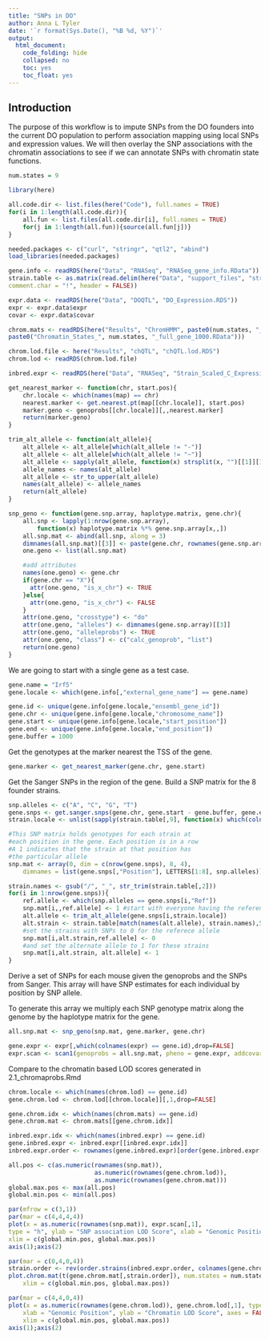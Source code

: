 ```yaml
---
title: "SNPs in DO"
author: Anna L Tyler
date: '`r format(Sys.Date(), "%B %d, %Y")`'
output: 
  html_document:
    code_folding: hide
    collapsed: no
    toc: yes
    toc_float: yes
---
```



## Introduction

The purpose of this workflow is to impute SNPs from the DO founders
into the current DO population to perform association mapping using
local SNPs and expression values. We will then overlay the SNP 
associations with the chromatin associations to see if we can annotate
SNPs with chromatin state functions.

```r
num.states = 9
```

```r
library(here)
```


```r
all.code.dir <- list.files(here("Code"), full.names = TRUE)
for(i in 1:length(all.code.dir)){
	all.fun <- list.files(all.code.dir[i], full.names = TRUE)
	for(j in 1:length(all.fun)){source(all.fun[j])}
}
```

```r
needed.packages <- c("curl", "stringr", "qtl2", "abind")
load_libraries(needed.packages)
```

```r
gene.info <- readRDS(here("Data", "RNASeq", "RNASeq_gene_info.RData"))
strain.table <- as.matrix(read.delim(here("Data", "support_files", "strain.color.table.txt"),
comment.char = "!", header = FALSE))

expr.data <- readRDS(here("Data", "DOQTL", "DO_Expression.RDS")) 
expr <- expr.data$expr
covar <- expr.data$covar

chrom.mats <- readRDS(here("Results", "ChromHMM", paste0(num.states, "_states_C"), 
paste0("Chromatin_States_", num.states, "_full_gene_1000.RData")))

chrom.lod.file <- here("Results", "chQTL", "chQTL.lod.RDS")
chrom.lod <- readRDS(chrom.lod.file)

inbred.expr <- readRDS(here("Data", "RNASeq", "Strain_Scaled_C_Expression.RData"))
```

```r
get_nearest_marker <- function(chr, start.pos){
    chr.locale <- which(names(map) == chr)
    nearest.marker <- get.nearest.pt(map[[chr.locale]], start.pos)
    marker.geno <- genoprobs[[chr.locale]][,,nearest.marker]
    return(marker.geno)
}

trim_alt_allele <- function(alt_allele){
    alt_allele <- alt_allele[which(alt_allele != "-")]
    alt_allele <- alt_allele[which(alt_allele != "~")]
    alt_allele <- sapply(alt_allele, function(x) strsplit(x, "")[[1]][1])
    allele_names <- names(alt_allele)
    alt_allele <- str_to_upper(alt_allele)
    names(alt_allele) <- allele_names
    return(alt_allele)
}

snp_geno <- function(gene.snp.array, haplotype.matrix, gene.chr){
    all.snp <- lapply(1:nrow(gene.snp.array), 
        function(x) haplotype.matrix %*% gene.snp.array[x,,])
    all.snp.mat <- abind(all.snp, along = 3)
    dimnames(all.snp.mat)[[3]] <- paste(gene.chr, rownames(gene.snp.array), sep = "_")
    one.geno <- list(all.snp.mat)

    #add attributes
    names(one.geno) <- gene.chr
    if(gene.chr == "X"){
      attr(one.geno, "is_x_chr") <- TRUE
    }else{
      attr(one.geno, "is_x_chr") <- FALSE
    }
    attr(one.geno, "crosstype") <- "do"
    attr(one.geno, "alleles") <- dimnames(gene.snp.array)[[3]]
    attr(one.geno, "alleleprobs") <- TRUE
    attr(one.geno, "class") <- c("calc_genoprob", "list")
    return(one.geno)
}
```

We are going to start with a single gene as a test case.

```r
gene.name = "Irf5"
gene.locale <- which(gene.info[,"external_gene_name"] == gene.name)

gene.id <- unique(gene.info[gene.locale,"ensembl_gene_id"])
gene.chr <- unique(gene.info[gene.locale,"chromosome_name"])
gene.start <- unique(gene.info[gene.locale,"start_position"])
gene.end <- unique(gene.info[gene.locale,"end_position"])
gene.buffer = 1000
```

Get the genotypes at the marker nearest the TSS of the gene.

```r
gene.marker <- get_nearest_marker(gene.chr, gene.start)
```

Get the Sanger SNPs in the region of the gene. Build a SNP matrix
for the 8 founder strains.

```r
snp.alleles <- c("A", "C", "G", "T")
gene.snps <- get.sanger.snps(gene.chr, gene.start - gene.buffer, gene.end + gene.buffer)
strain.locale <- unlist(sapply(strain.table[,9], function(x) which(colnames(gene.snps) == x)))

#This SNP matrix holds genotypes for each strain at 
#each position in the gene. Each position is in a row
#A 1 indicates that the strain at that position has 
#the particular allele
snp.mat <- array(0, dim = c(nrow(gene.snps), 8, 4), 
    dimnames = list(gene.snps[,"Position"], LETTERS[1:8], snp.alleles))

strain.names <- gsub("/", "_", str_trim(strain.table[,2]))
for(i in 1:nrow(gene.snps)){
    ref.allele <- which(snp.alleles == gene.snps[i,"Ref"])
    snp.mat[i,,ref.allele] <- 1 #start with everyone having the reference allele
    alt.allele <- trim_alt_allele(gene.snps[i,strain.locale])
    alt.strain <- strain.table[match(names(alt.allele), strain.names),5]
    #set the strains with SNPs to 0 for the referece allele 
    snp.mat[i,alt.strain,ref.allele] <- 0
    #and set the alternate allele to 1 for these strains
    snp.mat[i,alt.strain, alt.allele] <- 1
}
```

Derive a set of SNPs for each mouse given the genoprobs and the 
SNPs from Sanger. This array will have SNP estimates for each 
individual by position by SNP allele.

To generate this array we multiply each SNP genotype matrix along the 
genome by the haplotype matrix for the gene.


```r
all.snp.mat <- snp_geno(snp.mat, gene.marker, gene.chr)
```

```r
gene.expr <- expr[,which(colnames(expr) == gene.id),drop=FALSE]
expr.scan <- scan1(genoprobs = all.snp.mat, pheno = gene.expr, addcovar = covar)
```

Compare to the chromatin based LOD scores generated in 2.1_chromaprobs.Rmd

```r
chrom.locale <- which(names(chrom.lod) == gene.id)
gene.chrom.lod <- chrom.lod[[chrom.locale]][,1,drop=FALSE]
```


```r
gene.chrom.idx <- which(names(chrom.mats) == gene.id)
gene.chrom.mat <- chrom.mats[[gene.chrom.idx]]
```

```r
inbred.expr.idx <- which(names(inbred.expr) == gene.id)
gene.inbred.expr <- inbred.expr[[inbred.expr.idx]]
inbred.expr.order <- rownames(gene.inbred.expr)[order(gene.inbred.expr[,1])]
```

```r
all.pos <- c(as.numeric(rownames(snp.mat)),
                        as.numeric(rownames(gene.chrom.lod)),
                        as.numeric(rownames(gene.chrom.mat)))
global.max.pos <- max(all.pos)
global.min.pos <- min(all.pos)

par(mfrow = c(3,1))
par(mar = c(4,4,4,4))
plot(x = as.numeric(rownames(snp.mat)), expr.scan[,1], 
type = "h", ylab = "SNP association LOD Score", xlab = "Genomic Position", axes = FALSE,
xlim = c(global.min.pos, global.max.pos))
axis(1);axis(2)

par(mar = c(0,4,0,4))
strain.order <- rev(order.strains(inbred.expr.order, colnames(gene.chrom.mat), strain.table))
plot.chrom.mat(t(gene.chrom.mat[,strain.order]), num.states = num.states, 
    xlim = c(global.min.pos, global.max.pos))

par(mar = c(4,4,0,4))
plot(x = as.numeric(rownames(gene.chrom.lod)), gene.chrom.lod[,1], type = "h",
    xlab = "Genomic Position", ylab = "Chromatin LOD Score", axes = FALSE,
    xlim = c(global.min.pos, global.max.pos))
axis(1);axis(2)

```